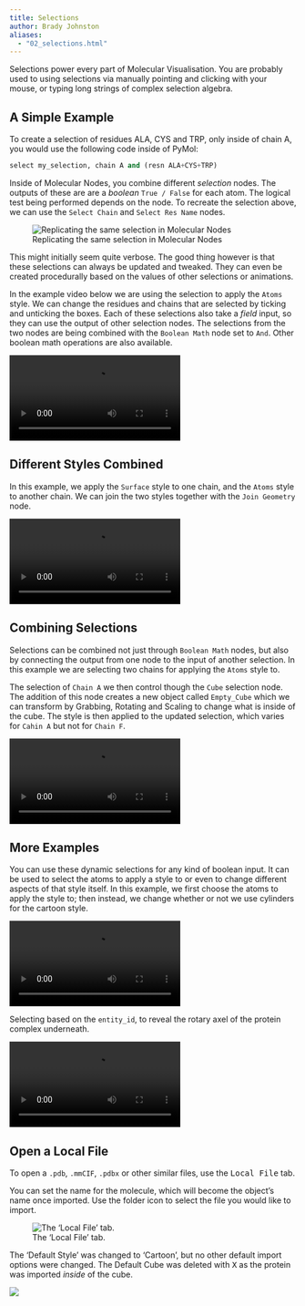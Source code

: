 ```yaml
---
title: Selections
author: Brady Johnston
aliases:
  - "02_selections.html"
---
```


Selections power every part of Molecular Visualisation.
You are probably used to using selections via manually pointing and clicking with your mouse, or typing long strings of complex selection algebra.

## A Simple Example

To create a selection of residues ALA, CYS and TRP, only inside of chain A, you would use the following code inside of PyMol:

``` python
select my_selection, chain A and (resn ALA+CYS+TRP)
```

Inside of Molecular Nodes, you combine different *selection* nodes.
The outputs of these are are a *boolean* `True / False` for each atom.
The logical test being performed depends on the node.
To recreate the selection above, we can use the `Select Chain` and `Select Res Name` nodes.

![Replicating the same selection in Molecular Nodes](images/02_selections_example.png)

This might initially seem quite verbose.
The good thing however is that these selections can always be updated and tweaked.
They can even be created procedurally based on the values of other selections or animations.

In the example video below we are using the selection to apply the `Atoms` style.
We can change the residues and chains that are selected by ticking and unticking the boxes.
Each of these selections also take a *field* input, so they can use the output of other selection nodes.
The selections from the two nodes are being combined with the `Boolean Math` node set to `And`.
Other boolean math operations are also available.

![](https://imgur.com/bo55ms2.mp4)

## Different Styles Combined

In this example, we apply the `Surface` style to one chain, and the `Atoms` style to another chain.
We can join the two styles together with the `Join Geometry` node.

![](https://imgur.com/d2Gj2Sh.mp4)

## Combining Selections

Selections can be combined not just through `Boolean Math` nodes, but also by connecting the output from one node to the input of another selection.
In this example we are selecting two chains for applying the `Atoms` style to.

The selection of `Chain A` we then control though the `Cube` selection node.
The addition of this node creates a new object called `Empty_Cube` which we can transform by Grabbing, Rotating and Scaling to change what is inside of the cube.
The style is then applied to the updated selection, which varies for `Cahin A` but not for `Chain F`.

![](https://imgur.com/toPse4T.mp4)

## More Examples

You can use these dynamic selections for any kind of boolean input.
It can be used to select the atoms to apply a style to or even to change different aspects of that style itself.
In this example, we first choose the atoms to apply the style to; then instead, we change whether or not we use cylinders for the cartoon style.

![](https://imgur.com/XoqrhX5.mp4)

Selecting based on the `entity_id`, to reveal the rotary axel of the protein complex underneath.

![](https://imgur.com/aUpiFYe.mp4)

## Open a Local File

To open a `.pdb`, `.mmCIF`, `.pdbx` or other similar files, use the <kbd>Local File</kbd> tab.

You can set the name for the molecule, which will become the object's name once imported.
Use the folder icon to select the file you would like to import.

![The 'Local File' tab.](images/panel-local.png)

The 'Default Style' was changed to 'Cartoon', but no other default import options were changed.
The Default Cube was deleted with <kbd>X</kbd> as the protein was imported *inside* of the cube.

![](images/down-example-local.png)